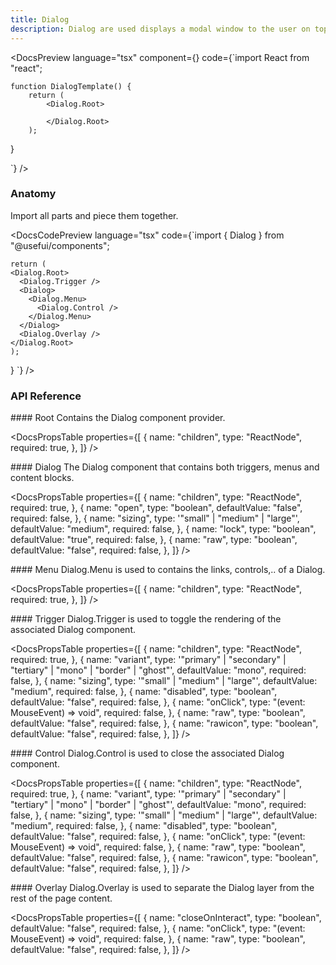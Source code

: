 ```yaml
---
title: Dialog
description: Dialog are used displays a modal window to the user on top of the current layer.
---
```


<DocsSection>

<DocsPreview
  language="tsx"
  component={<DialogTemplate />}
  code={`import React from "react";

    function DialogTemplate() {
        return (
            <Dialog.Root>

            </Dialog.Root>
        );

}

`}
/>

</DocsSection>

<DocsSection>

### Anatomy

<DocsTextBlock className="m-b-medium-60">
  Import all parts and piece them together.
</DocsTextBlock>

<DocsCodePreview
  language="tsx"
  code={`import { Dialog } from "@usefui/components";

    return (
    <Dialog.Root>
      <Dialog.Trigger />
      <Dialog>
        <Dialog.Menu>
          <Dialog.Control />
        </Dialog.Menu>
      </Dialog>
      <Dialog.Overlay />
    </Dialog.Root>
    );
}
`} />

</DocsSection>

### API Reference

<DocsSection className="m-y-large-10">
#### Root

<DocsTextBlock className="m-b-medium-60">
  Contains the Dialog component provider.
</DocsTextBlock>

<DocsPropsTable
  properties={[
    {
      name: "children",
      type: "ReactNode",
      required: true,
    },
  ]}
/>
</DocsSection>

<DocsSection className="m-y-large-10">
#### Dialog

<DocsTextBlock className="m-b-medium-60">
  The Dialog component that contains both triggers, menus and content blocks.
</DocsTextBlock>

<DocsPropsTable
  properties={[
    {
      name: "children",
      type: "ReactNode",
      required: true,
    },
    {
      name: "open",
      type: "boolean",
      defaultValue: "false",
      required: false,
    },
    {
      name: "sizing",
      type: '"small" | "medium" | "large"',
      defaultValue: "medium",
      required: false,
    },
    {
      name: "lock",
      type: "boolean",
      defaultValue: "true",
      required: false,
    },
    {
      name: "raw",
      type: "boolean",
      defaultValue: "false",
      required: false,
    },
  ]}
/>

</DocsSection>

<DocsSection className="m-y-large-10">
#### Menu

<DocsTextBlock className="m-b-medium-60">
  Dialog.Menu is used to contains the links, controls,.. of a Dialog.
</DocsTextBlock>

<DocsPropsTable
  properties={[
    {
      name: "children",
      type: "ReactNode",
      required: true,
    },
  ]}
/>

</DocsSection>

<DocsSection className="m-y-large-10">
#### Trigger

<DocsTextBlock className="m-b-medium-60">
  Dialog.Trigger is used to toggle the rendering of the associated Dialog
  component.
</DocsTextBlock>

<DocsPropsTable
  properties={[
    {
      name: "children",
      type: "ReactNode",
      required: true,
    },
    {
      name: "variant",
      type: '"primary" | "secondary" | "tertiary" | "mono" | "border" | "ghost"',
      defaultValue: "mono",
      required: false,
    },
    {
      name: "sizing",
      type: '"small" | "medium" | "large"',
      defaultValue: "medium",
      required: false,
    },
    {
      name: "disabled",
      type: "boolean",
      defaultValue: "false",
      required: false,
    },
    {
      name: "onClick",
      type: "(event: MouseEvent<HTMLButtonElement>) => void",
      required: false,
    },
    {
      name: "raw",
      type: "boolean",
      defaultValue: "false",
      required: false,
    },
    {
      name: "rawicon",
      type: "boolean",
      defaultValue: "false",
      required: false,
    },
  ]}
/>

</DocsSection>

<DocsSection className="m-y-large-10">
#### Control

<DocsTextBlock className="m-b-medium-60">
  Dialog.Control is used to close the associated Dialog component.
</DocsTextBlock>

<DocsPropsTable
  properties={[
    {
      name: "children",
      type: "ReactNode",
      required: true,
    },
    {
      name: "variant",
      type: '"primary" | "secondary" | "tertiary" | "mono" | "border" | "ghost"',
      defaultValue: "mono",
      required: false,
    },
    {
      name: "sizing",
      type: '"small" | "medium" | "large"',
      defaultValue: "medium",
      required: false,
    },
    {
      name: "disabled",
      type: "boolean",
      defaultValue: "false",
      required: false,
    },
    {
      name: "onClick",
      type: "(event: MouseEvent<HTMLButtonElement>) => void",
      required: false,
    },
    {
      name: "raw",
      type: "boolean",
      defaultValue: "false",
      required: false,
    },
    {
      name: "rawicon",
      type: "boolean",
      defaultValue: "false",
      required: false,
    },
  ]}
/>

</DocsSection>

<DocsSection className="m-y-large-10">
#### Overlay

<DocsTextBlock className="m-b-medium-60">
  Dialog.Overlay is used to separate the Dialog layer from the rest of the page
  content.
</DocsTextBlock>

<DocsPropsTable
  properties={[
    {
      name: "closeOnInteract",
      type: "boolean",
      defaultValue: "false",
      required: false,
    },
    {
      name: "onClick",
      type: "(event: MouseEvent<HTMLDivElement>) => void",
      required: false,
    },
    {
      name: "raw",
      type: "boolean",
      defaultValue: "false",
      required: false,
    },
  ]}
/>

</DocsSection>

<DocsFooter
  prev="/docs/components/collapsible"
  next="/docs/components/divider"
/>

